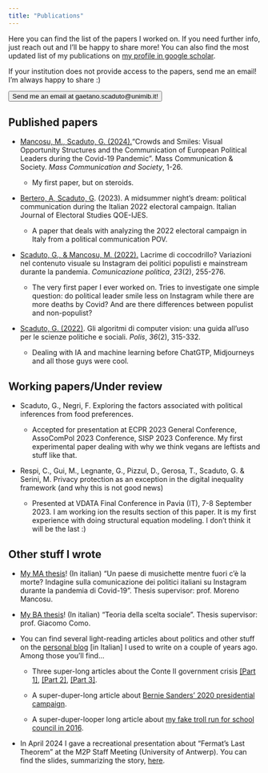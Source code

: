 ```yaml
---
title: "Publications"
---
```


Here you can find the list of the papers I worked on. If you need further info, just reach out and I'll be happy to share more! You can also find the most updated list of my publications on [my profile in google scholar](https://scholar.google.it/citations?user=g52GJngAAAAJ&hl=it&oi=ao).

If your institution does not provide access to the papers, send me an email! I'm always happy to share :)

<!-- <html> -->
<!-- <head> -->
<!--     <title>Send me an email!</title> -->
<!-- </head> -->
<!-- <body> -->

<!-- <button onclick="window.location.href='mailto:gaetano.scaduto@unimib.it?subject=Paper%20request&body=Hi%20Gaetano!'">Send me an email!</button> -->

<!-- </body> -->
<!-- </html> -->

<html>
<head>
    <title>Email Button Example</title>
    <script type="text/javascript">
        function sendEmail() {
            var email = "gaetano.scaduto@unimib.it";
            var subject = "Paper request";
            var body = "Hi Gaetano! I need...";
            window.location.href = "mailto:" + email + "?subject=" + encodeURIComponent(subject) + "&body=" + encodeURIComponent(body);
        }
    </script>
</head>
<body>

<button onclick="sendEmail()">Send me an email at gaetano.scaduto@unimib.it!</button>

</body>
</html>

## Published papers

-   [Mancosu, M., Scaduto, G. (2024).](https://www.tandfonline.com/doi/full/10.1080/15205436.2024.2351980)"Crowds and Smiles: Visual Opportunity Structures and the Communication of European Political Leaders during the Covid-19 Pandemic". Mass Communication & Society. *Mass Communication and Society*, 1-26.

    -   My first paper, but on steroids.

        <!-- <p><i class="fas fa-download pr-1 fa-fw"></i><a href=publications/Mancosu_Scaduto_2024.pdf target=_blank> Click here to download</a>.</p> -->

-   [Bertero, A, Scaduto, G](https://oaj.fupress.net/index.php/qoe/article/view/14224). (2023). A midsummer night's dream: political communication during the Italian 2022 electoral campaign. Italian Journal of Electoral Studies QOE-IJES.

    -   A paper that deals with analyzing the 2022 electoral campaign in Italy from a political communication POV.

        <!-- <p><i class="fas fa-download pr-1 fa-fw"></i><a href=publications/Bertero_Scaduto_2023.pdf target=_blank> Click here to download</a>.</p> -->

-   [Scaduto, G., & Mancosu, M. (2022).](https://www.rivisteweb.it/doi/10.3270/104851) Lacrime di coccodrillo? Variazioni nel contenuto visuale su Instagram dei politici populisti e mainstream durante la pandemia. *Comunicazione politica*, *23*(2), 255-276.

    -   The very first paper I ever worked on. Tries to investigate one simple question: do political leader smile less on Instagram while there are more deaths by Covid? And are there differences between populist and non-populist?

        <!-- <p><i class="fas fa-download pr-1 fa-fw"></i><a href=publications/Scaduto_Mancosu_2022.pdf target=_blank> Click here to download</a>.</p> -->

-   [Scaduto, G. (2022)](https://www.rivisteweb.it/doi/10.1424/104525). Gli algoritmi di computer vision: una guida all'uso per le scienze politiche e sociali. *Polis*, *36*(2), 315-332.

    -   Dealing with IA and machine learning before ChatGTP, Midjourneys and all those guys were cool.

        <!-- <p><i class="fas fa-download pr-1 fa-fw"></i><a href=publications/Scaduto_2022.pdf target=_blank> Click here to download</a>.</p> -->

## Working papers/Under review

-   Scaduto, G., Negri, F. Exploring the factors associated with political inferences from food preferences.

    -   Accepted for presentation at ECPR 2023 General Conference, AssoComPol 2023 Conference, SISP 2023 Conference. My first experimental paper dealing with why we think vegans are leftists and stuff like that.

-   Respi, C., Gui, M., Legnante, G., Pizzul, D., Gerosa, T., Scaduto, G. & Serini, M. Privacy protection as an exception in the digital inequality framework (and why this is not good news)

    -   Presented at VDATA Final Conference in Pavia (IT), 7-8 September 2023. I am working ion the results section of this paper. It is my first experience with doing structural equation modeling. I don't think it will be the last :)

## Other stuff I wrote

-   [My MA thesis](https://github.com/gaetanoscaduto/other-stuff/blob/main/TESI%20_merged.pdf)! (In italian) "Un paese di musichette mentre fuori c'è la morte? Indagine sulla comunicazione dei politici italiani su Instagram durante la pandemia di Covid-19". Thesis supervisor: prof. Moreno Mancosu.

-   [My BA thesis](https://github.com/gaetanoscaduto/other-stuff/blob/main/Tesi%20bachelor.pdf)! (In italian) "Teoria della scelta sociale". Thesis supervisor: prof. Giacomo Como.

-   You can find several light-reading articles about politics and other stuff on the [personal blog](https://nienteditwee.blogspot.com/) \[in Italian\] I used to write on a couple of years ago. Among those you'll find...

    -   Three super-long articles about the Conte II government crisis [\[Part 1\]](https://nienteditwee.blogspot.com/2021/01/capire-la-crisi-racconto-autoironico.html), [\[Part 2\]](https://nienteditwee.blogspot.com/2021/02/lintermezzo-dal-conte-ter-mario-draghi.html), [\[Part 3\]](https://nienteditwee.blogspot.com/2021/02/continuare-capire-la-crisi.html).

    -   A super-duper-long article about [Bernie Sanders' 2020 presidential campaign](https://nienteditwee.blogspot.com/2019/12/).

    -   A super-duper-looper long article about [my fake troll run for school council in 2016](https://nienteditwee.blogspot.com/2016/10/).

-   In April 2024 I gave a recreational presentation about "Fermat's Last Theorem" at the M2P Staff Meeting (University of Antwerp). You can find the slides, summarizing the story, [here](https://github.com/gaetanoscaduto/other-stuff/blob/main/Fermat%E2%80%99s%20Last%20Problem%20(2).pdf).
